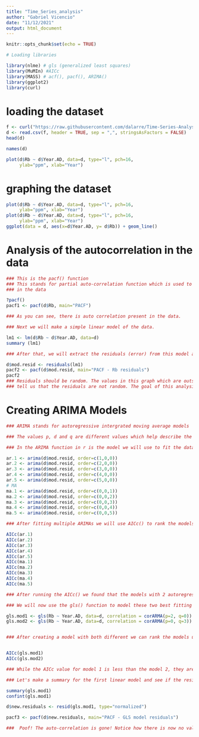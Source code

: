 ```yaml
---
title: "Time_Series_analysis"
author: "Gabriel Vicencio"
date: "11/12/2021"
output: html_document
---
```



```r
knitr::opts_chunk$set(echo = TRUE)
```

```r
# Loading libraries

library(nlme) # gls (generalized least squares)
library(MuMIn) #AICc
library(MASS) # acf(), pacf(), ARIMA()
library(ggplot2) 
library(curl)
```

# loading the dataset
```r
f <- curl("https://raw.githubusercontent.com/dalarre/Time-Series-Analysis/main/Dataset_R_2.csv")
d <- read.csv(f, header = TRUE, sep = ",", stringsAsFactors = FALSE)
head(d)
```
```r
names(d)
```

```r
plot(d$Rb ~ d$Year.AD, data=d, type="l", pch=16, 
     ylab="ppm", xlab="Year")
```

# graphing the dataset
```r
plot(d$Rb ~ d$Year.AD, data=d, type="l", pch=16, 
     ylab="ppm", xlab="Year")
plot(d$Rb ~ d$Year.AD, data=d, type="l", pch=16, 
     ylab="ppm", xlab="Year")
ggplot(data = d, aes(x=d$Year.AD, y= d$Rb)) + geom_line()
```


# Analysis of the autocorrelation in the data
```r

### This is the pacf() function 
### This stands for partial auto-correlation function which is used to find auto-correlation 
### in the data

?pacf()
pacf1 <- pacf(d$Rb, main="PACF")

### As you can see, there is auto correlation present in the data.

### Next we will make a simple linear model of the data. 

lm1 <- lm(d$Rb ~ d$Year.AD, data=d)
summary (lm1)

### After that, we will extract the residuals (error) from this model and see if this error is auto-correlated as well

d$mod.resid <- residuals(lm1)
pacf2 <- pacf(d$mod.resid, main="PACF - Rb residuals")
pacf2
### Residuals should be random. The values in this graph which are outside the confidence interval
### tell us that the residuals are not random. The goal of this analysis will be to correct for these non-random residuals. 

```


# Creating ARIMA Models
```r
### ARIMA stands for autoregressive intergrated moving average models

### The values p, d and q are different values which help describe the data we are trying to fit to the ARIMA model. 

### In the ARIMA function in r is the model we will use to fit the data based on the parameters predicted by the pacf() 

ar.1 <- arima(d$mod.resid, order=c(1,0,0)) 
ar.2 <- arima(d$mod.resid, order=c(2,0,0))
ar.3 <- arima(d$mod.resid, order=c(3,0,0))
ar.4 <- arima(d$mod.resid, order=c(4,0,0))
ar.5 <- arima(d$mod.resid, order=c(5,0,0))
# MA
ma.1 <- arima(d$mod.resid, order=c(0,0,1)) 
ma.2 <- arima(d$mod.resid, order=c(0,0,2)) 
ma.3 <- arima(d$mod.resid, order=c(0,0,3)) 
ma.4 <- arima(d$mod.resid, order=c(0,0,4)) 
ma.5 <- arima(d$mod.resid, order=c(0,0,5)) 

### After fitting multiple ARIMAs we will use AICc() to rank the models from best to worst. The lower the AICc value the better it is 

AICc(ar.1)
AICc(ar.2)
AICc(ar.3)
AICc(ar.4)
AICc(ar.5)
AICc(ma.1)
AICc(ma.2)
AICc(ma.3)
AICc(ma.4)
AICc(ma.5)

```

```r
### After running the AICc() we found that the models with 2 autoregressive terms and 3 moving average terms are the best fitted to the data. 

### We will now use the gls() function to model these two best fitting parameters into a linear model. gls stands for generalized least squares model. This type of linear model allows us to incorporate ARIMA terms into the modeling. 

gls.mod1 <- gls(Rb ~ Year.AD, data=d, correlation = corARMA(p=2, q=0))
gls.mod2 <- gls(Rb ~ Year.AD, data=d, correlation = corARMA(p=0, q=3))


### After creating a model with both different we can rank the models using AICc()


AICc(gls.mod1)
AICc(gls.mod2)

### While the AICc value for model 1 is less than the model 2, they are so close we can consider than equivanlent. This means the data is either best modeled with 2 autoregressive terms or 3 moving average terms.  

```

```r
### Let's make a summary for the first linear model and see if the residuals still have auto-correlation using pacf()

summary(gls.mod1)
confint(gls.mod1)

d$new.residuals <- resid(gls.mod1, type="normalized")

pacf3 <- pacf(d$new.residuals, main="PACF - GLS model residuals")

###  Poof! The auto-correlation is gone! Notice how there is now no values outside the confidence intervals. That means the data has been modeled in such a way that there is no autocorrelation error that we are not accounting for in the way we model the data. 

```

